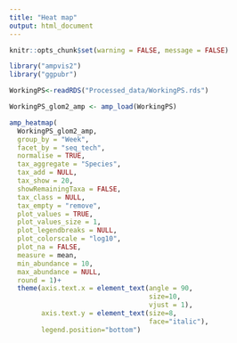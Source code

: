 ```yaml
---
title: "Heat map"
output: html_document
---
```

```r
knitr::opts_chunk$set(warning = FALSE, message = FALSE) 
```


```r
library("ampvis2")
library("ggpubr")

WorkingPS<-readRDS("Processed_data/WorkingPS.rds")
```

```r
WorkingPS_glom2_amp <- amp_load(WorkingPS)

amp_heatmap(
  WorkingPS_glom2_amp,
  group_by = "Week",
  facet_by = "seq_tech",
  normalise = TRUE,
  tax_aggregate = "Species",
  tax_add = NULL,
  tax_show = 20,
  showRemainingTaxa = FALSE,
  tax_class = NULL,
  tax_empty = "remove",
  plot_values = TRUE,
  plot_values_size = 1,
  plot_legendbreaks = NULL,
  plot_colorscale = "log10",
  plot_na = FALSE,
  measure = mean,
  min_abundance = 10,
  max_abundance = NULL,
  round = 1)+
  theme(axis.text.x = element_text(angle = 90, 
                                   size=10, 
                                   vjust = 1),
        axis.text.y = element_text(size=8, 
                                   face="italic"),
        legend.position="bottom")
```






